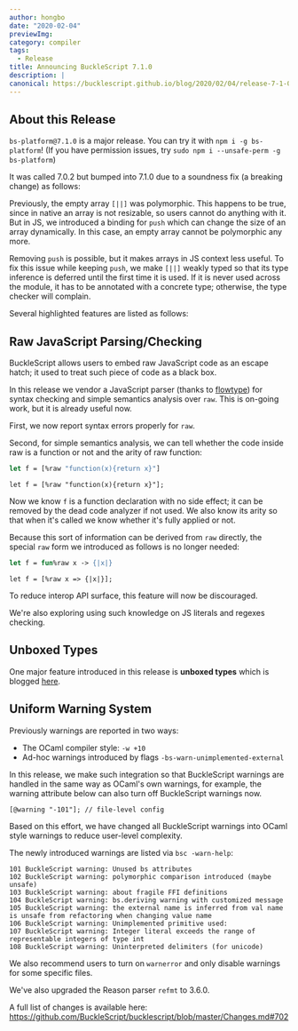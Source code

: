 ---
author: hongbo
date: "2020-02-04" 
previewImg:
category: compiler
tags:
  - Release
title: Announcing BuckleScript 7.1.0
description: |
canonical: https://bucklescript.github.io/blog/2020/02/04/release-7-1-0
---

## About this Release

`bs-platform@7.1.0` is a major release. You can try it with `npm i -g
bs-platform`!  (If you have permission issues, try `sudo npm i --unsafe-perm -g
bs-platform`)

It was called 7.0.2 but bumped into 7.1.0 due to a soundness fix (a breaking
change) as follows:

Previously, the empty array `[||]` was polymorphic. This happens to be true,
since in native an array is not resizable, so users cannot do anything with it.
But in JS, we introduced a binding for `push` which can change the size of an
array dynamically. In this case, an empty array cannot be polymorphic any more.

Removing `push` is possible, but it makes arrays in JS context less useful. To
fix this issue while keeping `push`, we make `[||]` weakly typed so that its
type inference is deferred until the first time it is used. If it is never used
across the module, it has to be annotated with a concrete type; otherwise, the
type checker will complain.

Several highlighted features are listed as follows:

## Raw JavaScript Parsing/Checking

BuckleScript allows users to embed raw JavaScript code as an escape hatch; it
used to treat such piece of code as a black box.

In this release we vendor a JavaScript parser (thanks to
[flowtype](https://github.com/facebook/flow)) for syntax checking and simple
semantics analysis over `raw`. This is on-going work, but it is already useful
now.

First, we now report syntax errors properly for `raw`.

Second, for simple semantics analysis, we can tell whether the code inside raw
is a function or not and the arity of raw function:

```ocaml
let f = [%raw "function(x){return x}"]
```
```reason
let f = [%raw "function(x){return x}"];
```

Now we know `f` is a function declaration with no side effect; it can be
removed by the dead code analyzer if not used. We also know its arity so that
when it's called we know whether it's fully applied or not.

Because this sort of information can be derived from `raw` directly, the
special `raw` form we introduced as follows is no longer needed:

```ocaml
let f = fun%raw x -> {|x|}
```

```reason
let f = [%raw x => {|x|}];
```

To reduce interop API surface, this feature will now be discouraged.

We're also exploring using such knowledge on JS literals and regexes checking.

## Unboxed Types

One major feature introduced in this release is **unboxed types** which is
blogged [here](https://bucklescript.github.io/blog/2019/12/20/release-7-02).

## Uniform Warning System

Previously warnings are reported in two ways:
- The OCaml compiler style: `-w +10`
- Ad-hoc warnings introduced by flags `-bs-warn-unimplemented-external`


In this release, we  make such integration so that BuckleScript warnings are
handled in the same way as OCaml's own warnings, for example, the warning
attribute below can also turn off  BuckleScript warnings now.

```reason
[@warning "-101"]; // file-level config
```

Based on this effort, we have changed all BuckleScript warnings into OCaml
style warnings to reduce user-level complexity.

The newly introduced warnings are listed via `bsc -warn-help`:

```
101 BuckleScript warning: Unused bs attributes
102 BuckleScript warning: polymorphic comparison introduced (maybe unsafe)
103 BuckleScript warning: about fragile FFI definitions
104 BuckleScript warning: bs.deriving warning with customized message
105 BuckleScript warning: the external name is inferred from val name is unsafe from refactoring when changing value name
106 BuckleScript warning: Unimplemented primitive used:
107 BuckleScript warning: Integer literal exceeds the range of representable integers of type int
108 BuckleScript warning: Uninterpreted delimiters (for unicode)
```

We also recommend users to turn on `warnerror` and only disable warnings for
some specific files.

We've also upgraded the Reason parser `refmt` to 3.6.0.

A full list of changes is available here:
https://github.com/BuckleScript/bucklescript/blob/master/Changes.md#702
